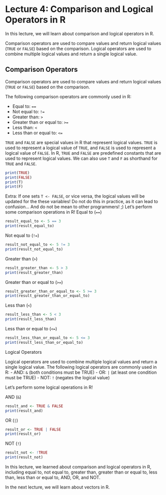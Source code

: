 # Lecture 4: Comparison and Logical Operators in R

In this lecture, we will learn about comparison and logical operators in R.

Comparison operators are used to compare values and return logical values (`TRUE` or `FALSE`) based on the comparison.
Logical operators are used to combine multiple logical values and return a single logical value.

## Comparison Operators

Comparison operators are used to compare values and return logical values (`TRUE` or `FALSE`) based on the comparison.

The following comparison operators are commonly used in R:

- Equal to: `==`
- Not equal to: `!=`
- Greater than: `>`
- Greater than or equal to: `>=`
- Less than: `<`
- Less than or equal to: `<=`

`TRUE` and `FALSE` are special values in R that represent logical values.
`TRUE` is used to represent a logical value of `TRUE`, and `FALSE` is used to represent a logical value of `FALSE`.
In R, `TRUE` and `FALSE` are predefined constants that are used to represent logical values.
We can also use `T` and `F` as shorthand for `TRUE` and `FALSE`.

```r
print(TRUE)
print(FALSE)
print(T)
print(F)
```

Extra: If one sets `T <- FALSE`, or vice versa, the logical values will be updated for the these variables!
       Do not do this in practice, as it can lead to confusion...
       And do not be mean to other programmers! ;)
Let's perform some comparison operations in R!
Equal to (`==`)

```r
result_equal_to <- 5 == 3
print(result_equal_to)
```

Not equal to (`!=`)

```r
result_not_equal_to <- 5 != 3
print(result_not_equal_to)
```

Greater than (`>`)

```r
result_greater_than <- 5 > 3
print(result_greater_than)
```

Greater than or equal to (`>=`)

```r
result_greater_than_or_equal_to <- 5 >= 3
print(result_greater_than_or_equal_to)
```

Less than (`<`)

```r
result_less_than <- 5 < 3
print(result_less_than)
```

Less than or equal to (`<=`)

```r
result_less_than_or_equal_to <- 5 <= 3
print(result_less_than_or_equal_to)
```

Logical Operators

Logical operators are used to combine multiple logical values and return a single logical value.
The following logical operators are commonly used in R:
- AND: `&` (both conditions must be TRUE)
- OR: `|` (at least one condition must be TRUE)
- NOT: `!` (negates the logical value)

Let's perform some logical operations in R!

AND (`&`)

```r
result_and <- TRUE & FALSE
print(result_and)
```

OR (`|`)

```r
result_or <- TRUE | FALSE
print(result_or)
```

NOT (`!`)

```r
result_not <- !TRUE
print(result_not)
```

In this lecture, we learned about comparison and logical operators in R,
including equal to, not equal to, greater than, greater than or equal to, less than, less than or equal to,
AND, OR, and NOT.

In the next lecture, we will learn about vectors in R.
